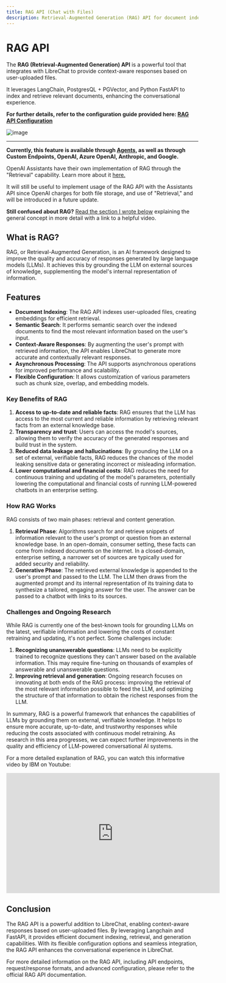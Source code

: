 ```yaml
---
title: RAG API (Chat with Files)
description: Retrieval-Augmented Generation (RAG) API for document indexing and retrieval using Langchain and FastAPI. This API integrates with LibreChat to provide context-aware responses based on user-uploaded files.
---
```


# RAG API

The **RAG (Retrieval-Augmented Generation) API** is a powerful tool that integrates with LibreChat to provide context-aware responses based on user-uploaded files.

It leverages LangChain, PostgresQL + PGVector, and Python FastAPI to index and retrieve relevant documents, enhancing the conversational experience.

**For further details, refer to the configuration guide provided here: [RAG API Configuration](/docs/configuration/rag_api)**

![image](https://github.com/danny-avila/LibreChat/assets/110412045/f1298f66-bf1d-4499-a582-23430b481f17)

---

**Currently, this feature is available through [Agents](/docs/features/agents), as well as through Custom Endpoints, OpenAI, Azure OpenAI, Anthropic, and Google.**

OpenAI Assistants have their own implementation of RAG through the "Retrieval" capability. Learn more about it [here.](https://platform.openai.com/docs/assistants/tools/knowledge-retrieval) 

It will still be useful to implement usage of the RAG API with the Assistants API since OpenAI charges for both file storage, and use of "Retrieval," and will be introduced in a future update.

**Still confused about RAG?** [Read the section I wrote below](#what-is-rag) explaining the general concept in more detail with a link to a helpful video.

## What is RAG?

RAG, or Retrieval-Augmented Generation, is an AI framework designed to improve the quality and accuracy of responses generated by large language models (LLMs). It achieves this by grounding the LLM on external sources of knowledge, supplementing the model's internal representation of information.


## Features

- **Document Indexing**: The RAG API indexes user-uploaded files, creating embeddings for efficient retrieval.
- **Semantic Search**: It performs semantic search over the indexed documents to find the most relevant information based on the user's input.
- **Context-Aware Responses**: By augmenting the user's prompt with retrieved information, the API enables LibreChat to generate more accurate and contextually relevant responses.
- **Asynchronous Processing**: The API supports asynchronous operations for improved performance and scalability.
- **Flexible Configuration**: It allows customization of various parameters such as chunk size, overlap, and embedding models.

### Key Benefits of RAG

1. **Access to up-to-date and reliable facts**: RAG ensures that the LLM has access to the most current and reliable information by retrieving relevant facts from an external knowledge base.
2. **Transparency and trust**: Users can access the model's sources, allowing them to verify the accuracy of the generated responses and build trust in the system.
3. **Reduced data leakage and hallucinations**: By grounding the LLM on a set of external, verifiable facts, RAG reduces the chances of the model leaking sensitive data or generating incorrect or misleading information.
4. **Lower computational and financial costs**: RAG reduces the need for continuous training and updating of the model's parameters, potentially lowering the computational and financial costs of running LLM-powered chatbots in an enterprise setting.

### How RAG Works

RAG consists of two main phases: retrieval and content generation.

1. **Retrieval Phase**: Algorithms search for and retrieve snippets of information relevant to the user's prompt or question from an external knowledge base. In an open-domain, consumer setting, these facts can come from indexed documents on the internet. In a closed-domain, enterprise setting, a narrower set of sources are typically used for added security and reliability.
2. **Generative Phase**: The retrieved external knowledge is appended to the user's prompt and passed to the LLM. The LLM then draws from the augmented prompt and its internal representation of its training data to synthesize a tailored, engaging answer for the user. The answer can be passed to a chatbot with links to its sources.

### Challenges and Ongoing Research

While RAG is currently one of the best-known tools for grounding LLMs on the latest, verifiable information and lowering the costs of constant retraining and updating, it's not perfect. Some challenges include:

1. **Recognizing unanswerable questions**: LLMs need to be explicitly trained to recognize questions they can't answer based on the available information. This may require fine-tuning on thousands of examples of answerable and unanswerable questions.
2. **Improving retrieval and generation**: Ongoing research focuses on innovating at both ends of the RAG process: improving the retrieval of the most relevant information possible to feed the LLM, and optimizing the structure of that information to obtain the richest responses from the LLM.

In summary, RAG is a powerful framework that enhances the capabilities of LLMs by grounding them on external, verifiable knowledge. It helps to ensure more accurate, up-to-date, and trustworthy responses while reducing the costs associated with continuous model retraining. As research in this area progresses, we can expect further improvements in the quality and efficiency of LLM-powered conversational AI systems.

For a more detailed explanation of RAG, you can watch this informative video by IBM on Youtube:

<iframe width="560" height="315" src="https://www.youtube.com/embed/T-D1OfcDW1M?si=SDVz1Fxsoi_z4S89" title="YouTube video player" frameborder="0" allow="accelerometer; autoplay; clipboard-write; encrypted-media; gyroscope; picture-in-picture; web-share" referrerpolicy="strict-origin-when-cross-origin" allowfullscreen></iframe>


## Conclusion

The RAG API is a powerful addition to LibreChat, enabling context-aware responses based on user-uploaded files. By leveraging Langchain and FastAPI, it provides efficient document indexing, retrieval, and generation capabilities. With its flexible configuration options and seamless integration, the RAG API enhances the conversational experience in LibreChat.

For more detailed information on the RAG API, including API endpoints, request/response formats, and advanced configuration, please refer to the official RAG API documentation.
